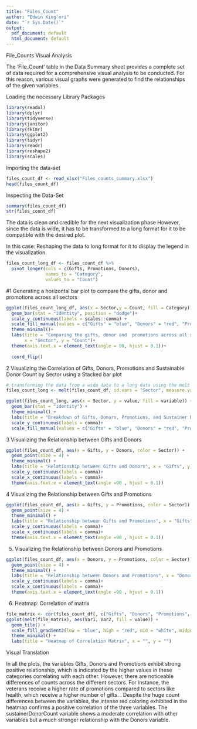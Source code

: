 ```yaml
---
title: "Files_Count"
author: "Edwin King'ori"
date: "`r Sys.Date()`"
output:
  pdf_document: default
  html_document: default
---
```




File_Counts Visual Analysis

The 'File_Count' table in the Data Summary sheet provides a complete set of data required for a comprehensive visual analysis to be conducted. For this reason, various visual graphs were generated to find the relationships of the given variables.   

Loading the necessary Library Packages
```r
library(readxl)
library(dplyr)
library(tidyverse)
library(janitor)
library(skimr)
library(ggplot2)
library(tidyr)
library(readr)
library(reshape2)
library(scales)
```

Importing the data-set

```r
files_count_df <- read_xlsx("Files_counts_summary.xlsx")
head(files_count_df)
```
Inspecting the Data-Set
```r
summary(files_count_df)
str(files_count_df)
```
The data is clean and credible for the next visualization phase
However, since the data is wide, it has to be transformed to a long format for it to be compatible with the desired plot.

In this case:
    Reshaping the data to long format for it to display the legend in the visualization.
    
```r
files_count_long_df <- files_count_df %>%
  pivot_longer(cols = c(Gifts, Promotions, Donors),
               names_to = "Category",
               values_to = "Count")
```

#1 Generating a horizontal bar plot to compare the gifts, donor and  promotions across all sectors

```r

ggplot(files_count_long_df, aes(x = Sector,y = Count, fill = Category))+
  geom_bar(stat = "identity", position = "dodge")+
  scale_y_continuous(labels = scales::comma) + 
  scale_fill_manual(values = c("Gifts" = "blue", "Donors" = "red", "Promotions" = "green")) +
  theme_minimal()+
  labs(title = "Comparing the gifts, donor and  promotions across all sectors",
       x = "Sector", y = "Count")+
  theme(axis.text.x = element_text(angle = 90, hjust = 0.1))+ 
  
  coord_flip()
```

2 Visualizing the Correlation of Gifts, Donors, Promotions and Sustainable Donor Count by Sector using a Stacked bar plot

```r
# transforming the data from a wide data to a long data using the melt function
files_count_long <- melt(files_count_df, id.vars = "Sector", measure.vars = c("Gifts", "Donors", "Promotions", "SustainerDonorCount"))
```


```r
ggplot(files_count_long, aes(x = Sector, y = value, fill = variable)) +
  geom_bar(stat = "identity") +
  theme_minimal() +
  labs(title = "Breakdown of Gifts, Donors, Promotions, and Sustainer Donor Count by Sector", x = "Sector", y = "Count")+
  scale_y_continuous(labels = comma)+
  scale_fill_manual(values = c("Gifts" = "blue", "Donors" = "red", "Promotions" = "green", "SustainerDonorCount" = "black"))

```

3 Visualizing the  Relationship between Gifts and Donors

```r
ggplot(files_count_df, aes(x = Gifts, y = Donors, color = Sector)) +
  geom_point(size = 4) +
  theme_minimal() +
  labs(title = "Relationship between Gifts and Donors", x = "Gifts", y = "Donors")+
  scale_y_continuous(labels = comma)+
  scale_x_continuous(labels = comma)+
  theme(axis.text.x = element_text(angle =90 , hjust = 0.1))

```
4 Visualizing the  Relationship between Gifts and Promotions

```r
ggplot(files_count_df, aes(x = Gifts, y = Promotions, color = Sector)) +
  geom_point(size = 4) +
  theme_minimal() +
  labs(title = "Relationship between Gifts and Promotions", x = "Gifts", y = "Promotions")+
  scale_y_continuous(labels = comma)+
  scale_x_continuous(labels = comma)+
  theme(axis.text.x = element_text(angle =90 , hjust = 0.1))

```
5. Visualizing the  Relationship between  Donors and Promotions

```r

ggplot(files_count_df, aes(x = Donors, y = Promotions, color = Sector)) +
  geom_point(size = 4) +
  theme_minimal() +
  labs(title = "Relationship between Donors and Promotions", x = "Donors", y = "Promotions")+
  scale_y_continuous(labels = comma)+
  scale_x_continuous(labels = comma)+
  theme(axis.text.x = element_text(angle =90 , hjust = 0.1))

```

6. Heatmap: Correlation of matrix

```r

file_matrix <- cor(files_count_df[, c("Gifts", "Donors", "Promotions", "SustainerDonorCount")])
ggplot(melt(file_matrix), aes(Var1, Var2, fill = value)) +
  geom_tile() +
  scale_fill_gradient2(low = "blue", high = "red", mid = "white", midpoint = 0, limit = c(-1, 1), space = "Lab", name="Correlation") +
  theme_minimal() +
  labs(title = "Heatmap of Correlation Matrix", x = "", y = "")

```
Visual Translation

In all the plots, the variables Gifts, Donors and Promotions exhibit strong positive relationship, which is indicated by the higher values in these categories correlating with each other. However, there are noticeable differences of counts across the different sectors. For instance, the veterans receive a higher rate of promotions compared to sectors like health, which receive a higher number of gifts. . Despite the huge count differences between the variables, the intense red coloring exhibited in the heatmap confirms a positive correlation of the three variables. The sustainerDonorCount variable  shows a moderate correlation with other variables but a much stronger relationship with the Donors variable. 


